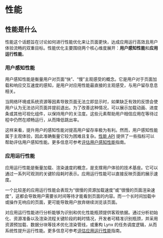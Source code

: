 # 性能

## 性能是什么

性能这个话题旨在讨论如何进行性能优化来让页面更快，达成应用运行高效且用户体验流畅的双重目标。性能优化主要围绕两个核心维度展开：**用户感知性能**和**应用运行性能**。

### 用户感知性能

用户感知性能是衡量用户对页面“快”、“慢”主观感受的概念。它是用户对于页面加载和响应交互速度的感知，是用户对应用性能最直接的主观感受，与用户留存息息相关。

当网络环境或系统资源等因素导致页面无法立即显示时，如果缺乏有效的反馈会使用户认为无法访问页面并提前退出。为了改善这种情况，可以展示加载动画、进度条或其他可视化组件，以保持用户的关注度。这些元素帮助用户相信应用在等待过程中仍然在顺畅运行，从而降低跳出率。

这样来看，提升用户的感知性能对提高用户留存率极为有利。然而，用户感知性能属于主观体验，因此准确衡量它较为困难且复杂。[性能 API](/api/lynx-api/performance-api) 提供了一些指标可以帮助评估用户感知性能。更多信息可参考[评估用户感知性能](/guide/performance/evaluating-performance#评估用户感知性能)指南。

### 应用运行性能

应用运行性能是衡量加载、渲染速度的概念，是支撑用户体验的技术基座。它可以通过一系列可观测的关键阶段耗时表示。应用运行性能可以直接反映页面的展示速度。

一个比较差的应用运行性能会表现为“很慢的资源加载速度”或“很慢的页面渲染速度”，这都会导致用户需要长时间等待才能看到页面的内容。而一个长时间加载中或操作无响应的页面，更可能导致用户放弃继续浏览该页面。

对应用运行性能进行分析能够为识别和优化性能瓶颈提供客观依据。通过分析初始化、资源准备以及渲染流程关键阶段的耗时情况，开发者可精准识别瓶颈，并采用资源预加载、数据分块等技术优化渲染管线，或重构 Lynx 的任务调度逻辑，从而系统性提升运行性能。更多信息可参考[评估应用运行性能](/guide/performance/evaluating-performance#评估应用运行性能)指南。
